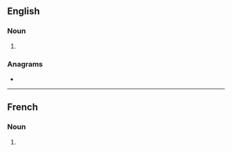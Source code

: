 ==English==

===Noun===
{{head|en|noun plural form}}

# {{plural of|pirogue|lang=en}}

===Anagrams===
* {{anagrams|en|groupies}}

----

==French==

===Noun===
{{head|fr|noun plural form|g=m}}

# {{plural of|pirogue|lang=fr}}